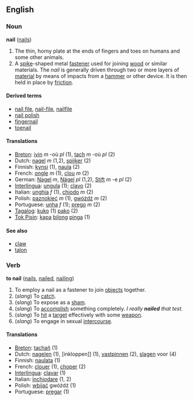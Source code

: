 ==English==
===Noun===
'''nail''' ([[nails]])

#The thin, horny plate at the ends of fingers and toes on humans and some other animals.
#A [[spike]]-shaped metal [[fastener]] used for joining [[wood]] or similar materials.  The ''nail'' is generally driven through two or more layers of [[material]] by means of impacts from a [[hammer]] or other device.  It is then held in place by [[friction]].

====Derived terms====
*[[nail file]], [[nail-file]], [[nailfile]]
*[[nail polish]]
*[[fingernail]]
*[[toenail]]

====Translations====
*[[Breton]]: [[ivin]] ''m'' -où ''pl'' (1), [[tach]] ''m'' -où ''pl'' (2)
*Dutch: [[nagel]] ''m'' (1,2), [[spijker]] (2)
*Finnish: [[kynsi]] (1), [[naula]] (2)
*French: [[ongle]] ''m'' (1), [[clou]] ''m'' (2)
*German: [[Nagel]] ''m'', [[Nägel]] ''pl'' (1,2), [[Stift]] ''m'' -e ''pl'' (2)
*[[Interlingua]]: [[ungula]] (1); [[clavo]] (2)
*Italian: [[unghia]] ''f'' (1), [[chiodo]] ''m'' (2)
*Polish: [[paznokieć]] ''m'' (1), [[gwóźdź]] ''m'' (2)
*Portuguese: [[unha]] ''f'' (1); [[prego]] ''m'' (2)
*[[Tagalog]]: [[kuko]] (1) [[pako]] (2)
*[[Tok Pisin]]: [[kapa]] [[bilong]] [[pinga]] (1)

====See also====
*[[claw]]
*[[talon]]

===Verb===
'''to nail''' ([[nails]], [[nailed]], [[nailing]])

#To employ a nail as a fastener to join [[objects]] together.
#(''slang'') To [[catch]].
#(''slang'') To expose as a [[sham]].
#(''slang'') To [[accomplish]] something completely.  ''I really '''nailed''' that test.''
#(''slang'') To [[hit]] a [[target]] effectively with some [[weapon]].
#(''slang'') To engage in sexual [[intercourse]].

====Translations====
*[[Breton]]: [[tachañ]] (1)
*Dutch: [[nagelen]] (1), [inkloppen]] (1), [[vastpinnen]] (2), [[slagen]] voor (4)
*Finnish: [[naulata]] (1)
*French: [[clouer]] (1), [[choper]] (2)
*[[Interlingua]]: [[clavar]] (1)
*Italian: [[inchiodare]] (1, 2)
*Polish: [[wbijać]] gwóźdź (1)
*Portuguese: [[pregar]] (1)